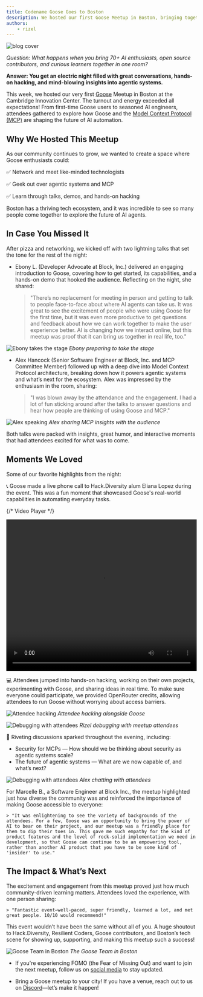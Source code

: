 ```yaml
---
title: Codename Goose Goes to Boston
description: We hosted our first Goose Meetup in Boston, bringing together over 70 community members for lightning talks, hacking, and lively conversations about agentic systems and the future of MCPs.
authors: 
    - rizel
---
```



![blog cover](goose_goes_to_boston_banner.png)

*Question: What happens when you bring 70+ AI enthusiasts, open source contributors, and curious learners together in one room?*

**Answer: You get an electric night filled with great conversations, hands-on hacking, and mind-blowing insights into agentic systems.**

This week, we hosted our very first [Goose](https://block.github.io/goose) Meetup in Boston at the Cambridge Innovation Center. The turnout and energy exceeded all expectations! From first-time Goose users to seasoned AI engineers, attendees gathered to explore how Goose and the [Model Context Protocol (MCP)](https://modelcontextprotocol.io/introduction) are shaping the future of AI automation.

<!--truncate-->

## Why We Hosted This Meetup

As our community continues to grow, we wanted to create a space where Goose enthusiasts could:

✅ Network and meet like-minded technologists

✅ Geek out over agentic systems and MCP

✅ Learn through talks, demos, and hands-on hacking

Boston has a thriving tech ecosystem, and it was incredible to see so many people come together to explore the future of AI agents.

## In Case You Missed It

After pizza and networking, we kicked off with two lightning talks that set the tone for the rest of the night:

-  Ebony L. (Developer Advocate at Block, Inc.) delivered an engaging introduction to Goose, covering how to get started, its capabilities, and a hands-on demo that hooked the audience. Reflecting on the night, she shared:

    > "There’s no replacement for meeting in person and getting to talk to people face-to-face about where AI agents can take us. It was great to see the excitement of people who were using Goose for the first time, but it was even more productive to get questions and feedback about how we can work together to make the user experience better. AI is changing how we interact online, but this meetup was proof that it can bring us together in real life, too."

![Ebony takes the stage](ebony_preparing.jpg)
_Ebony preparing to take the stage_

-  Alex Hancock (Senior Software Engineer at Block, Inc. and MCP Committee Member) followed up with a deep dive into Model Context Protocol architecture, breaking down how it powers agentic systems and what’s next for the ecosystem. Alex was impressed by the enthusiasm in the room, sharing:

    > "I was blown away by the attendance and the engagement. I had a lot of fun sticking around after the talks to answer questions and hear how people are thinking of using Goose and MCP."

![Alex speaking](alex_speaking.jpg)
_Alex sharing MCP insights with the audience_
 
Both talks were packed with insights, great humor, and interactive moments that had attendees excited for what was to come.

## Moments We Loved 

Some of our favorite highlights from the night:

📞 Goose made a live phone call to Hack.Diversity alum Eliana Lopez during the event. This was a fun moment that showcased Goose's real-world capabilities in automating everyday tasks.


{/* Video Player */}
<div style={{ width: '100%', maxWidth: '800px', margin: '0 auto' }}>
  <video 
    controls 
    width="100%" 
    height="400px"
    playsInline
  >
    <source src={require('@site/static/videos/goose_makes_a_call.mp4').default} type="video/mp4" />
    Your browser does not support the video tag.
  </video>
</div>

💻 Attendees jumped into hands-on hacking, working on their own projects, experimenting with Goose, and sharing ideas in real time. To make sure everyone could participate, we provided OpenRouter credits, allowing attendees to run Goose without worrying about access barriers.


![Attendee hacking](attendee_hacking.jpg)
_Attendee hacking alongside Goose_


![Debugging with attendees](debugging_with_attendees.jpg)
_Rizel debugging with meetup attendees_


💬 Riveting discussions sparked throughout the evening, including:
- Security for MCPs — How should we be thinking about security as agentic systems scale?
- The future of agentic systems — What are we now capable of, and what’s next?

![Debugging with attendees](alex_speaking.jpg)
_Alex chatting with attendees_

For Marcelle B., a Software Engineer at Block Inc., the meetup highlighted just how diverse the community was and reinforced the importance of making Goose accessible to everyone:

    > "It was enlightening to see the variety of backgrounds of the attendees. For a few, Goose was an opportunity to bring the power of AI to bear on their project, and our meetup was a friendly place for them to dip their toes in. This gave me such empathy for the kind of product features and the level of rock-solid implementation we need in development, so that Goose can continue to be an empowering tool, rather than another AI product that you have to be some kind of 'insider' to use."

## The Impact & What’s Next

The excitement and engagement from this meetup proved just how much community-driven learning matters. Attendees loved the experience, with one person sharing:

    > "Fantastic event—well-paced, super friendly, learned a lot, and met great people. 10/10 would recommend!"

This event wouldn’t have been the same without all of you. A huge shoutout to Hack.Diversity, Resilient Coders, Goose contributors, and Boston’s tech scene for showing up, supporting, and making this meetup such a success!


![Goose Team in Boston](goose_team_in_boston.jpg)
_The Goose Team in Boston_


- If you're experiencing FOMO (the Fear of Missing Out) and want to join the next meetup, follow us on [social media](https://linktr.ee/blockopensource) to stay updated.

- Bring a Goose meetup to your city! If you have a venue, reach out to us on [Discord](https://discord.gg/block-opensource)—let’s make it happen!

<head>
  <meta property="og:title" content="Codename Goose Goes to Boston" />
  <meta property="og:type" content="article" />
  <meta property="og:url" content="https://block.github.io/goose/blog/2025/03/21/goose-boston-meetup" />
  <meta property="og:description" content="We hosted our first Goose Meetup in Boston, bringing together over 70 community members for lightning talks, hacking, and lively conversations about agentic systems and the future of MCPs." />
  <meta property="og:image" content="http://block.github.io/goose/assets/images/goose_goes_to_boston_banner-3ef0eedeb9d3eac56907c0c5e615d919.png" />
  <meta name="twitter:card" content="summary_large_image" />
  <meta property="twitter:domain" content="block.github.io/goose" />
  <meta name="twitter:title" content="Codename Goose Goes to Boston" />
  <meta name="twitter:description" content="We hosted our first Goose Meetup in Boston, bringing together over 70 community members for lightning talks, hacking, and lively conversations about agentic systems and the future of MCPs." />
  <meta name="twitter:image" content="http://block.github.io/goose/assets/images/goose_goes_to_boston_banner-3ef0eedeb9d3eac56907c0c5e615d919.png" />
</head>